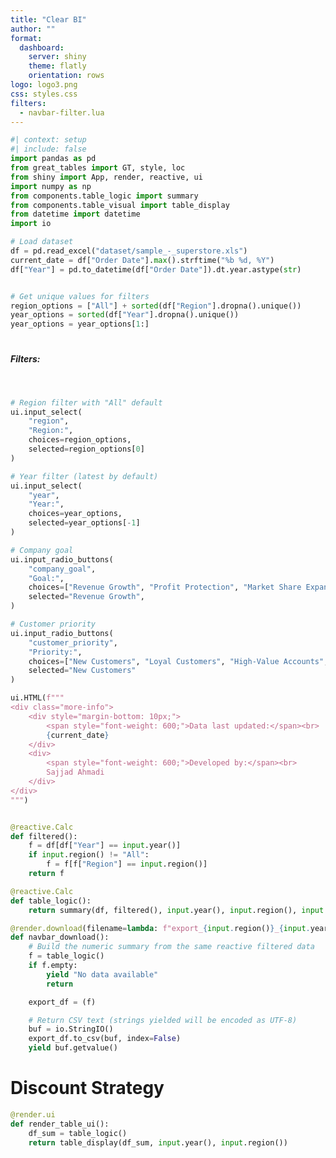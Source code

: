 ```yaml
---
title: "Clear BI"
author: ""
format: 
  dashboard:
    server: shiny
    theme: flatly
    orientation: rows
logo: logo3.png    
css: styles.css
filters:
  - navbar-filter.lua
---
```


```python
#| context: setup
#| include: false
import pandas as pd
from great_tables import GT, style, loc
from shiny import App, render, reactive, ui
import numpy as np
from components.table_logic import summary
from components.table_visual import table_display
from datetime import datetime
import io

# Load dataset
df = pd.read_excel("dataset/sample_-_superstore.xls")
current_date = df["Order Date"].max().strftime("%b %d, %Y")
df["Year"] = pd.to_datetime(df["Order Date"]).dt.year.astype(str)


# Get unique values for filters
region_options = ["All"] + sorted(df["Region"].dropna().unique())
year_options = sorted(df["Year"].dropna().unique())
year_options = year_options[1:]

```


# {.sidebar}

##### Filters:
<br>
```python

# Region filter with "All" default
ui.input_select(
    "region", 
    "Region:", 
    choices=region_options, 
    selected=region_options[0]
)

# Year filter (latest by default)
ui.input_select(
    "year", 
    "Year:", 
    choices=year_options, 
    selected=year_options[-1]
)

# Company goal
ui.input_radio_buttons(
    "company_goal", 
    "Goal:", 
    choices=["Revenue Growth", "Profit Protection", "Market Share Expansion", "Customer Retention"], 
    selected="Revenue Growth",
)

# Customer priority
ui.input_radio_buttons(
    "customer_priority", 
    "Priority:", 
    choices=["New Customers", "Loyal Customers", "High-Value Accounts", "All Segments"], 
    selected="New Customers"
)

ui.HTML(f"""
<div class="more-info">
    <div style="margin-bottom: 10px;">
        <span style="font-weight: 600;">Data last updated:</span><br>
        {current_date}
    </div>
    <div>
        <span style="font-weight: 600;">Developed by:</span><br>
        Sajjad Ahmadi
    </div>
</div>
""")


@reactive.Calc
def filtered():
    f = df[df["Year"] == input.year()]
    if input.region() != "All":
        f = f[f["Region"] == input.region()]
    return f

@reactive.Calc
def table_logic():
    return summary(df, filtered(), input.year(), input.region(), input.company_goal(), input.customer_priority()  )

@render.download(filename=lambda: f"export_{input.region()}_{input.year()}.csv")
def navbar_download():
    # Build the numeric summary from the same reactive filtered data
    f = table_logic()                      
    if f.empty:
        yield "No data available"
        return

    export_df = (f)

    # Return CSV text (strings yielded will be encoded as UTF-8)
    buf = io.StringIO()
    export_df.to_csv(buf, index=False)
    yield buf.getvalue()

```


# Discount Strategy {height=100%}
```python
@render.ui
def render_table_ui():
    df_sum = table_logic()
    return table_display(df_sum, input.year(), input.region())
```
